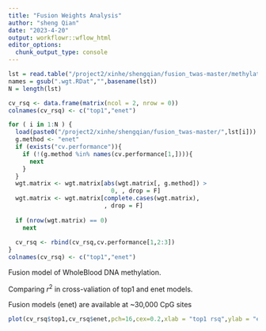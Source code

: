 ```yaml
---
title: "Fusion Weights Analysis"
author: "sheng Qian"
date: "2023-4-20"
output: workflowr::wflow_html
editor_options:
  chunk_output_type: console
---
```



```r
lst = read.table("/project2/xinhe/shengqian/fusion_twas-master/methylation_wholeblood_tmp.pos",as.is=T)[,1]
names = gsub(".wgt.RDat","",basename(lst))
N = length(lst)
```

```r
cv_rsq <- data.frame(matrix(ncol = 2, nrow = 0))
colnames(cv_rsq) <- c("top1","enet")

for ( i in 1:N ) {
  load(paste0("/project2/xinhe/shengqian/fusion_twas-master/",lst[i]))
  g.method <- "enet"
  if (exists("cv.performance")){
    if (!(g.method %in% names(cv.performance[1,]))){
      next
    }
  }
  wgt.matrix <- wgt.matrix[abs(wgt.matrix[, g.method]) > 
                             0, , drop = F]
  wgt.matrix <- wgt.matrix[complete.cases(wgt.matrix), 
                           , drop = F]
  
  if (nrow(wgt.matrix) == 0) 
    next
  
  cv_rsq <- rbind(cv_rsq,cv.performance[1,2:3])
}
colnames(cv_rsq) <- c("top1","enet")
```


Fusion model of WholeBlood DNA methylation. 

Comparing $r^2$ in cross-valiation of top1 and enet models. 

Fusion models (enet) are available at ~30,000 CpG sites

```r
plot(cv_rsq$top1,cv_rsq$enet,pch=16,cex=0.2,xlab = "top1 rsq",ylab = "enet rsq")
```

